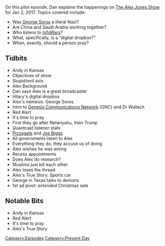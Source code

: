 {{DEFAULTSORT:
    #_EPISODE_0001:January 2, 2017
}}{{Episode
    | title         = January 2, 2017
    | caption       = [https://knowledgefight.libsyn.com/knowledge-fight-jan-2-2017 Listen to this episode on Libsyn]
    | episodeNumber = 1
    | length        = 01:41:18
    | airDate       = January 7, 2017
    | coverageDate  = January 2, 2017
    | episodeType   = [[:Category:Present Day|Present Day]]
    | appearance    = [[George Soros]], [[Joel Wallach]], [[Bibi Netanyahu]], [[Joe Biggs]]
    | nextEpisode   = [[2: December 31, 1999 (Y2K)]]
}}

{{Stub}}

On this pilot episode, Dan explains the happenings on [[The Alex Jones Show]] for Jan 2, 2017. Topics covered include:

*Was [[George Soros]] a literal Nazi?
*Are China and Saudi Arabia working together?
*Who listens to [[InfoWars]]?
*What, specifically, is a "digital dropbox?"
*When, exactly, should a person pray?

==Tidbits==

*Andy in Kansas
*Objectives of show
*Stupid/evil axis
*Alex Background
*Dan says Alex is a great broadcaster
*Hilary's digital dropbox
*Alex's nemesis: George Soros
*Intro to [[Genesis Communications Network]] (GNC) and Dr Wallach
*Red Alert
*It's time to pray
*First they go after Netanyahu, then Trump
*Quantcast listener stats
*[[Pizzagate]] and [[Joe Biggs]]
*All governments listen to Alex
*Everything they do, they accuse us of doing
*Alex wishes he was wrong
*Recess appointments
*Does Alex do research?
*Muslims just kill each other
*Alex loses the thread
*Alex's True Story: Sports car
*George in Texas talks to demons
*1st ad pivot: extended Christmas sale

==Notable Bits==

*Andy in Kansas
*Red Alert
*It's time to pray
*Alex's True Story

[[Category:Episodes]]
[[Category:Present Day]]
